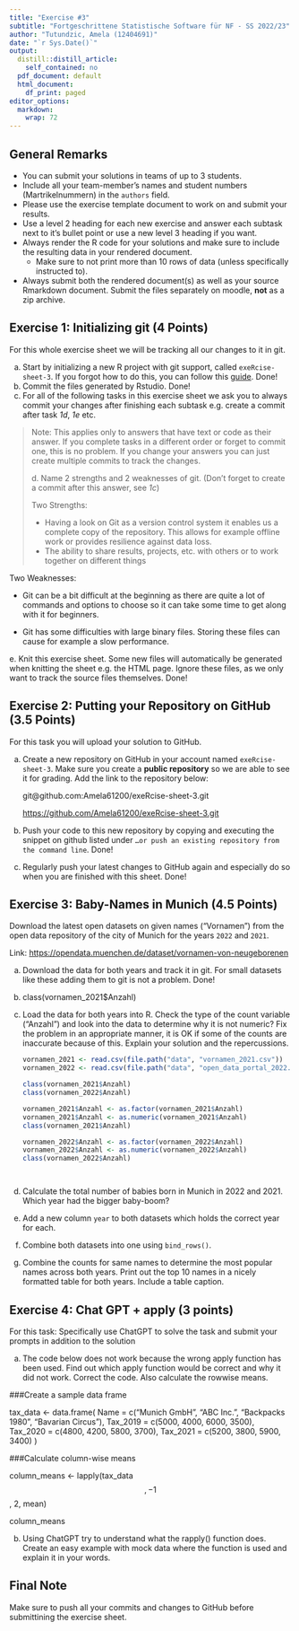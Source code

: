 ```yaml
---
title: "Exercise #3"
subtitle: "Fortgeschrittene Statistische Software für NF - SS 2022/23"
author: "Tutundzic, Amela (12404691)"
date: "`r Sys.Date()`"
output:
  distill::distill_article:
    self_contained: no
  pdf_document: default
  html_document:
    df_print: paged
editor_options: 
  markdown: 
    wrap: 72
---
```


## General Remarks

-   You can submit your solutions in teams of up to 3 students.
-   Include all your team-member's names and student numbers
    (Martrikelnummern) in the `authors` field.
-   Please use the exercise template document to work on and submit your
    results.
-   Use a level 2 heading for each new exercise and answer each subtask
    next to it's bullet point or use a new level 3 heading if you want.
-   Always render the R code for your solutions and make sure to include
    the resulting data in your rendered document.
    -   Make sure to not print more than 10 rows of data (unless
        specifically instructed to).
-   Always submit both the rendered document(s) as well as your source
    Rmarkdown document. Submit the files separately on moodle, **not**
    as a zip archive.

## Exercise 1: Initializing git (4 Points)

For this whole exercise sheet we will be tracking all our changes to it
in git.

a)  Start by initializing a new R project with git support, called
    `exeRcise-sheet-3`. If you forgot how to do this, you can follow
    this
    [guide](https://malikaihle.github.io/Introduction-RStudio-Git-GitHub/rstudio_project.html).
    Done!
b)  Commit the files generated by Rstudio. Done!
c)  For all of the following tasks in this exercise sheet we ask you to
    always commit your changes after finishing each subtask e.g. create
    a commit after task *1d*, *1e* etc.

> Note: This applies only to answers that have text or code as their
> answer. If you complete tasks in a different order or forget to commit
> one, this is no problem. If you change your answers you can just
> create multiple commits to track the changes.
>
> d\. Name 2 strengths and 2 weaknesses of git. (Don't forget to create
> a commit after this answer, see *1c*)
>
> Two Strengths:
>
> -   Having a look on Git as a version control system it enables us a
>     complete copy of the repository. This allows for example offline
>     work or provides resilience against data loss.
> -   The ability to share results, projects, etc. with others or to
>     work together on different things

Two Weaknesses:

-   Git can be a bit difficult at the beginning as there are quite a lot
    of commands and options to choose so it can take some time to get
    along with it for beginners.

-   Git has some difficulties with large binary files. Storing these
    files can cause for example a slow performance.

e\. Knit this exercise sheet. Some new files will automatically be
generated when knitting the sheet e.g. the HTML page. Ignore these
files, as we only want to track the source files themselves. Done!

## Exercise 2: Putting your Repository on GitHub (3.5 Points)

For this task you will upload your solution to GitHub.

a)  Create a new repository on GitHub in your account named
    `exeRcise-sheet-3`. Make sure you create a **public repository** so
    we are able to see it for grading. Add the link to the repository
    below:

    git\@github.com:Amela61200/exeRcise-sheet-3.git

    <https://github.com/Amela61200/exeRcise-sheet-3.git>

b)  Push your code to this new repository by copying and executing the
    snippet on github listed under
    `…or push an existing repository from the command line`. Done!

c)  Regularly push your latest changes to GitHub again and especially do
    so when you are finished with this sheet. Done!

## Exercise 3: Baby-Names in Munich (4.5 Points)

Download the latest open datasets on given names ("Vornamen") from the
open data repository of the city of Munich for the years `2022` and
`2021`.

Link: <https://opendata.muenchen.de/dataset/vornamen-von-neugeborenen>

a)  Download the data for both years and track it in git. For small
    datasets like these adding them to git is not a problem. Done!

b)  class(vornamen_2021\$Anzahl)

c)  Load the data for both years into R. Check the type of the count
    variable ("Anzahl") and look into the data to determine why it is
    not numeric? Fix the problem in an appropriate manner, it is OK if
    some of the counts are inaccurate because of this. Explain your
    solution and the repercussions.

    ```r
    vornamen_2021 <- read.csv(file.path("data", "vornamen_2021.csv"))
    vornamen_2022 <- read.csv(file.path("data", "open_data_portal_2022.csv"))

    class(vornamen_2021$Anzahl)
    class(vornamen_2022$Anzahl)

    vornamen_2021$Anzahl <- as.factor(vornamen_2021$Anzahl)
    vornamen_2021$Anzahl <- as.numeric(vornamen_2021$Anzahl)
    class(vornamen_2021$Anzahl)

    vornamen_2022$Anzahl <- as.factor(vornamen_2022$Anzahl)
    vornamen_2022$Anzahl <- as.numeric(vornamen_2022$Anzahl)
    class(vornamen_2022$Anzahl)




    ```

d)  Calculate the total number of babies born in Munich in 2022
    and 2021. Which year had the bigger baby-boom?

e)  Add a new column `year` to both datasets which holds the correct
    year for each.

f)  Combine both datasets into one using `bind_rows()`.

g)  Combine the counts for same names to determine the most popular
    names across both years. Print out the top 10 names in a nicely
    formatted table for both years. Include a table caption.

## Exercise 4: Chat GPT + apply (3 points)

For this task: Specifically use ChatGPT to solve the task and submit
your prompts in addition to the solution

a)  The code below does not work because the wrong apply function has
    been used. Find out which apply function would be correct and why it
    did not work. Correct the code. Also calculate the rowwise means.

###Create a sample data frame

tax_data \<- data.frame( Name = c("Munich GmbH", "ABC Inc.", "Backpacks
1980", "Bavarian Circus"), Tax_2019 = c(5000, 4000, 6000, 3500),
Tax_2020 = c(4800, 4200, 5800, 3700), Tax_2021 = c(5200, 3800, 5900,
3400) )

###Calculate column-wise means

column_means \<- lapply(tax_data$$, -1$$, 2, mean)

column_means

b)  Using ChatGPT try to understand what the rapply() function does.
    Create an easy example with mock data where the function is used and
    explain it in your words.

## Final Note

Make sure to push all your commits and changes to GitHub before
submittining the exercise sheet.
